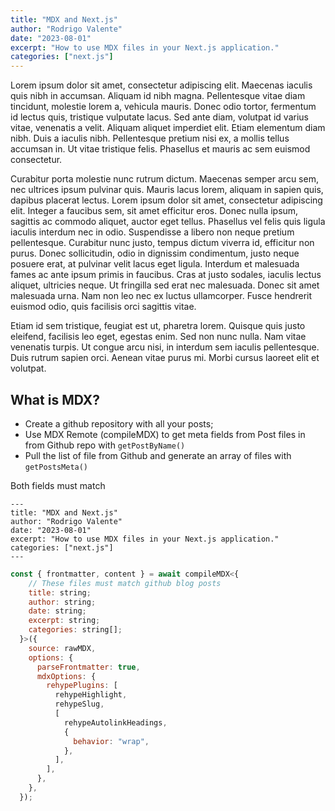 ```yaml
---
title: "MDX and Next.js"
author: "Rodrigo Valente"
date: "2023-08-01"
excerpt: "How to use MDX files in your Next.js application."
categories: ["next.js"]
---
```


Lorem ipsum dolor sit amet, consectetur adipiscing elit. Maecenas iaculis quis nibh in accumsan. Aliquam id nibh magna. Pellentesque vitae diam tincidunt, molestie lorem a, vehicula mauris. Donec odio tortor, fermentum id lectus quis, tristique vulputate lacus. Sed ante diam, volutpat id varius vitae, venenatis a velit. Aliquam aliquet imperdiet elit. Etiam elementum diam nibh. Duis a iaculis nibh. Pellentesque pretium nisi ex, a mollis tellus accumsan in. Ut vitae tristique felis. Phasellus et mauris ac sem euismod consectetur.

Curabitur porta molestie nunc rutrum dictum. Maecenas semper arcu sem, nec ultrices ipsum pulvinar quis. Mauris lacus lorem, aliquam in sapien quis, dapibus placerat lectus. Lorem ipsum dolor sit amet, consectetur adipiscing elit. Integer a faucibus sem, sit amet efficitur eros. Donec nulla ipsum, sagittis ac commodo aliquet, auctor eget tellus. Phasellus vel felis quis ligula iaculis interdum nec in odio. Suspendisse a libero non neque pretium pellentesque. Curabitur nunc justo, tempus dictum viverra id, efficitur non purus. Donec sollicitudin, odio in dignissim condimentum, justo neque posuere erat, at pulvinar velit lacus eget ligula. Interdum et malesuada fames ac ante ipsum primis in faucibus. Cras at justo sodales, iaculis lectus aliquet, ultricies neque. Ut fringilla sed erat nec malesuada. Donec sit amet malesuada urna. Nam non leo nec ex luctus ullamcorper. Fusce hendrerit euismod odio, quis facilisis orci sagittis vitae.

Etiam id sem tristique, feugiat est ut, pharetra lorem. Quisque quis justo eleifend, facilisis leo eget, egestas enim. Sed non nunc nulla. Nam vitae venenatis turpis. Ut congue arcu nisi, in interdum sem iaculis pellentesque. Duis rutrum sapien orci. Aenean vitae purus mi. Morbi cursus laoreet elit et volutpat.

## What is MDX?

- Create a github repository with all your posts;
- Use MDX Remote (compileMDX) to get meta fields from Post files in from Github repo with `getPostByName()`
- Pull the list of file from Github and generate an array of files with `getPostsMeta()`

Both fields must match

```
---
title: "MDX and Next.js"
author: "Rodrigo Valente"
date: "2023-08-01"
excerpt: "How to use MDX files in your Next.js application."
categories: ["next.js"]
---
```

```jsx
const { frontmatter, content } = await compileMDX<{
    // These files must match github blog posts
    title: string;
    author: string;
    date: string;
    excerpt: string;
    categories: string[];
  }>({
    source: rawMDX,
    options: {
      parseFrontmatter: true,
      mdxOptions: {
        rehypePlugins: [
          rehypeHighlight,
          rehypeSlug,
          [
            rehypeAutolinkHeadings,
            {
              behavior: "wrap",
            },
          ],
        ],
      },
    },
  });
```
